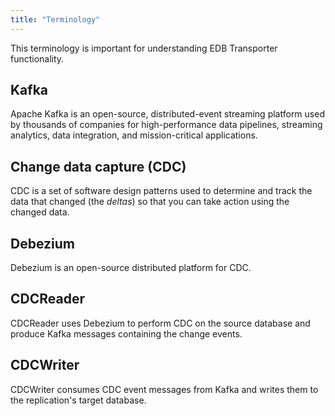 ```yaml
---
title: "Terminology"
---
```

This terminology is important for understanding EDB Transporter functionality.

## Kafka
Apache Kafka is an open-source, distributed-event streaming platform used by thousands of companies for high-performance data pipelines, streaming analytics, data integration, and mission-critical applications.

## Change data capture (CDC)
CDC is a set of software design patterns used to determine and track the data that changed (the *deltas*) so that you can take action using the changed data.

## Debezium
Debezium is an open-source distributed platform for CDC.

## CDCReader
CDCReader uses Debezium to perform CDC on the source database and produce Kafka messages containing the change events.

## CDCWriter
CDCWriter consumes CDC event messages from Kafka and writes them to the replication's target database.
